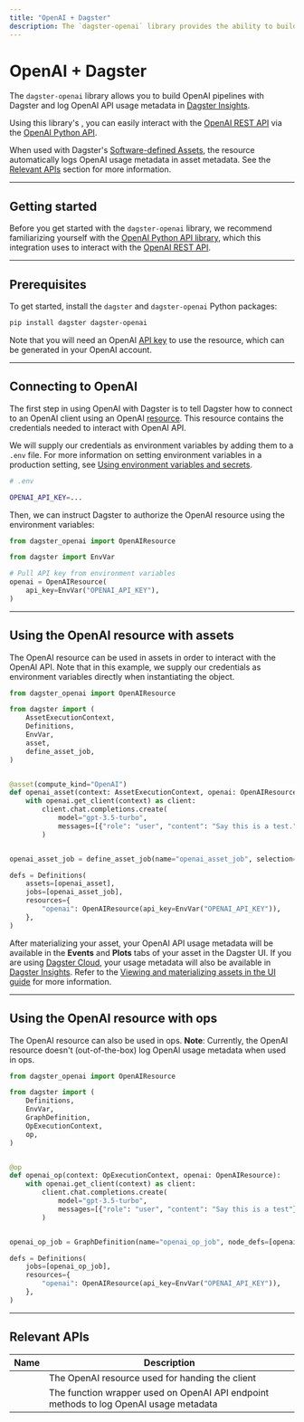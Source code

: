 ```yaml
---
title: "OpenAI + Dagster"
description: The `dagster-openai` library provides the ability to build OpenAI pipelines with Dagster and log OpenAI API usage metadata in Dagster Insights.
---
```


# OpenAI + Dagster

The `dagster-openai` library allows you to build OpenAI pipelines with Dagster and log OpenAI API usage metadata in [Dagster Insights](/dagster-cloud/insights).

Using this library's <PyObject module="dagster_openai" object="OpenAIResource" />, you can easily interact with the [OpenAI REST API](https://platform.openai.com/docs/introduction) via the [OpenAI Python API](https://github.com/openai/openai-python).

When used with Dagster's [Software-defined Assets](/concepts/assets/software-defined-assets), the resource automatically logs OpenAI usage metadata in asset metadata. See the [Relevant APIs](#relevant-apis) section for more information.

---

## Getting started

Before you get started with the `dagster-openai` library, we recommend familiarizing yourself with the [OpenAI Python API library](https://github.com/openai/openai-python), which this integration uses to interact with the [OpenAI REST API](https://platform.openai.com/docs/introduction).

---

## Prerequisites

To get started, install the `dagster` and `dagster-openai` Python packages:

```bash
pip install dagster dagster-openai
```

Note that you will need an OpenAI [API key](https://platform.openai.com/api-keys) to use the resource, which can be generated in your OpenAI account.

---

## Connecting to OpenAI

The first step in using OpenAI with Dagster is to tell Dagster how to connect to an OpenAI client using an OpenAI [resource](/concepts/resources). This resource contains the credentials needed to interact with OpenAI API.

We will supply our credentials as environment variables by adding them to a `.env` file. For more information on setting environment variables in a production setting, see [Using environment variables and secrets](/guides/dagster/using-environment-variables-and-secrets).

```bash
# .env

OPENAI_API_KEY=...
```

Then, we can instruct Dagster to authorize the OpenAI resource using the environment variables:

```python startafter=start_example endbefore=end_example file=/integrations/openai/resource.py
from dagster_openai import OpenAIResource

from dagster import EnvVar

# Pull API key from environment variables
openai = OpenAIResource(
    api_key=EnvVar("OPENAI_API_KEY"),
)
```

---

## Using the OpenAI resource with assets

The OpenAI resource can be used in assets in order to interact with the OpenAI API. Note that in this example, we supply our credentials as environment variables directly when instantiating the <PyObject object="Definitions" /> object.

```python startafter=start_example endbefore=end_example file=/integrations/openai/assets.py
from dagster_openai import OpenAIResource

from dagster import (
    AssetExecutionContext,
    Definitions,
    EnvVar,
    asset,
    define_asset_job,
)


@asset(compute_kind="OpenAI")
def openai_asset(context: AssetExecutionContext, openai: OpenAIResource):
    with openai.get_client(context) as client:
        client.chat.completions.create(
            model="gpt-3.5-turbo",
            messages=[{"role": "user", "content": "Say this is a test."}],
        )


openai_asset_job = define_asset_job(name="openai_asset_job", selection="openai_asset")

defs = Definitions(
    assets=[openai_asset],
    jobs=[openai_asset_job],
    resources={
        "openai": OpenAIResource(api_key=EnvVar("OPENAI_API_KEY")),
    },
)
```

After materializing your asset, your OpenAI API usage metadata will be available in the **Events** and **Plots** tabs of your asset in the Dagster UI. If you are using [Dagster Cloud](/dagster-cloud), your usage metadata will also be available in [Dagster Insights](/dagster-cloud/insights). Refer to the [Viewing and materializing assets in the UI guide](https://docs.dagster.io/concepts/assets/software-defined-assets#viewing-and-materializing-assets-in-the-ui) for more information.

---

## Using the OpenAI resource with ops

The OpenAI resource can also be used in ops. **Note**: Currently, the OpenAI resource doesn't (out-of-the-box) log OpenAI usage metadata when used in ops.

```python startafter=start_example endbefore=end_example file=/integrations/openai/ops.py
from dagster_openai import OpenAIResource

from dagster import (
    Definitions,
    EnvVar,
    GraphDefinition,
    OpExecutionContext,
    op,
)


@op
def openai_op(context: OpExecutionContext, openai: OpenAIResource):
    with openai.get_client(context) as client:
        client.chat.completions.create(
            model="gpt-3.5-turbo",
            messages=[{"role": "user", "content": "Say this is a test"}],
        )


openai_op_job = GraphDefinition(name="openai_op_job", node_defs=[openai_op]).to_job()

defs = Definitions(
    jobs=[openai_op_job],
    resources={
        "openai": OpenAIResource(api_key=EnvVar("OPENAI_API_KEY")),
    },
)
```

---

## Relevant APIs

| Name                                                              | Description                                                                           |
| ----------------------------------------------------------------- | ------------------------------------------------------------------------------------- |
| <PyObject module="dagster_openai" object="OpenAIResource" />      | The OpenAI resource used for handing the client                                       |
| <PyObject module="dagster_openai" object="with_usage_metadata" /> | The function wrapper used on OpenAI API endpoint methods to log OpenAI usage metadata |
